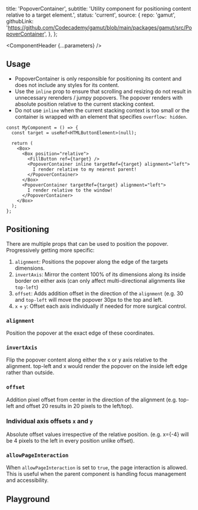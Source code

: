 


  title: 'PopoverContainer',
  subtitle:
    'Utility component for positioning content relative to a target element.',
  status: 'current',
  source: {
    repo: 'gamut',
    githubLink:
      'https://github.com/Codecademy/gamut/blob/main/packages/gamut/src/PopoverContainer',
  },
};

<Meta of={PopoverContainerStories} />

<ComponentHeader {...parameters} />

## Usage

- PopoverContainer is only responsible for positioning its content and does not include any styles for its content.
- Use the `inline` prop to ensure that scrolling and resizing do not result in unnecessary rerenders / jumpy popovers. The popover renders with absolute position relative to the current stacking context.
- Do not use `inline` when the current stacking context is too small or the container is wrapped with an element that specifies `overflow: hidden`.

```tsx
const MyComponent = () => {
  const target = useRef<HTMLButtonElement>(null);

  return (
    <Box>
      <Box position="relative">
        <FillButton ref={target} />
        <PopoverContainer inline targetRef={target} alignment="left">
          I render relative to my nearest parent!
        </PopoverContainer>
      </Box>
      <PopoverContainer targetRef={target} alignment="left">
        I render relative to the window!
      </PopoverContainer>
    </Box>
  );
};
```

## Positioning

There are multiple props that can be used to position the popover. Progressively getting more specific:

1. `alignment`: Positions the popover along the edge of the targets dimensions.
2. `invertAxis`: Mirror the content 100% of its dimensions along its inside border on either axis (can only affect multi-directional alignments like `top-left`)
3. `offset`: Adds addition offset in the direction of the `alignment` (e.g. 30 and `top-left` will move the popover 30px to the top and left.
4. `x` + `y`: Offset each axis individually if needed for more surgical control.

### `alignment`

Position the popover at the exact edge of these coordinates.

<Canvas of={PopoverContainerStories.Alignment} />

### `invertAxis`

Flip the popover content along either the x or y axis relative to the alignment. top-left and x would render the popover on the inside left edge rather than outside.

<Canvas of={PopoverContainerStories.InvertAxis} />

### `offset`

Addition pixel offset from center in the direction of the alignment (e.g. top-left and offset 20 results in 20 pixels to the left/top).

<Canvas of={PopoverContainerStories.Offset} />

### Individual axis offsets `x` and `y`

Absolute offset values irrespective of the relative position. (e.g. x={-4} will be 4 pixels to the left in every position unlike offset).

<Canvas of={PopoverContainerStories.XandY} />

### `allowPageInteraction`

When `allowPageInteraction` is set to `true`, the page interaction is allowed. This is useful when the parent component is handling focus management and accessibility.

## Playground

<Canvas sourceState="shown" of={PopoverContainerStories.Default} />

<Controls />
